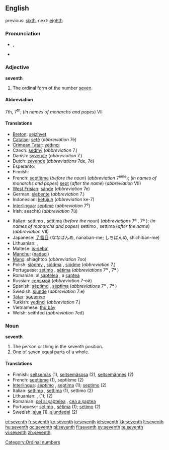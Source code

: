 {{wikipedia}}
==English==
previous: [[sixth]], next: [[eighth]]

===Pronunciation===
* {{IPA|/sɛvnθ/}}, {{SAMPA|/sEvnT/}}
* {{audio|en-us-seventh.ogg|Audio (US)}}

===Adjective===
'''seventh'''

# The ordinal form of the number [[seven]].

====Abbreviation====
7th, 7<sup>th</sup>; (''in names of monarchs and popes'') VII

====Translations====
{{top}}
* [[Breton]]: [[seizhvet]]
* [[Catalan]]: [[setè]] (''abbreviation'' 7è)
* [[Crimean Tatar]]: [[yedıncı]]
* Czech: [[sedmý]] (''abbreviation'' 7.)
* Danish: [[syvende]] (''abbreviation'' 7.)
* Dutch: [[zevende]] (''abbreviations'' 7de, 7e)
* Esperanto: {{t-|eo|sepa|xs=Esperanto}}
* Finnish: {{t+|fi|seitsemäs}}
* French: [[septième]] (''before the noun'') (''abbreviation'' 7<sup>ème</sup>); (''in names of monarchs and popes'') [[sept]] (''after the name'') (''abbreviation'' VII)
* [[West Frisian]]: [[sânde]] (''abbreviation'' 7e)
* German: [[siebente]] (''abbreviation'' 7.)
* Indonesian: [[ketujuh]] (''abbreviation'' ke-7)
* [[Interlingua]]: [[septime]] (''abbreviation'' 7<sup>e</sup>)
* Irish: seachtú (''abbreviation'' 7ú)
{{mid}}
* Italian: [[settimo]] {{m}}, [[settima]] {{f}} (''before the noun'') (''abbreviations'' 7º {{m}}, 7ª {{f}}); (''in names of monarchs and popes'') settimo {{m}}, settima {{f}} (''after the name'') (''abbreviation'' VII)
* Japanese: [[７番目]] (ななばんめ, nanaban-me; しちばんめ, shichiban-me)
* Lithuanian: {{t+|lt|septintas|m|xs=Lithuanian}}, {{t+|lt|septinta|f|xs=Lithuanian}}
* Maltese: [[is-seba']]
* [[Manchu]]: ([[nadaci]])
* [[Manx]]: shiaghtoo (''abbreviation'' 7oo)
* Polish: [[siódmy]] {{m}}, [[siódma]] {{f}}, [[siódme]] {{n}} (''abbreviation'' 7.)
* Portuguese: [[sétimo]] {{m}}, [[sétima]] {{f}} (''abbreviations'' 7º {{m}}, 7ª {{f}})
* Romanian: al [[şaptelea]] {{m}}, a [[şaptea]] {{f}}
* Russian: [[седьмой]] (''abbreviation'' 7-ой)
* Spanish: [[séptimo]] {{m}}, [[séptima]] {{f}} (''abbreviations'' 7º {{m}}, 7ª {{f}})
* Swedish: [[sjunde]] (''abbreviation'' 7:e)
* [[Tatar]]: [[җиденче]]
* Turkish: [[yedinci]] (''abbreviation'' 7.)
* Vietnamese: [[thứ bảy]]
* Welsh: seithfed (''abbreviation'' 7ed)
{{bottom}}

===Noun===
'''seventh'''

# The person or thing in the seventh position.
# One of seven equal parts of a whole.

====Translations====

* Finnish: [[seitsemäs]] (1), [[seitsemäsosa]] (2), [[seitsemännes]] (2)
* French: [[septième]] {{m|f}} (1), septième {{m}} (2)
* [[Interlingua]]: [[septimo]] {{m}}, [[septima]] {{f}} (1); [[septimo]] (2)
* Italian: [[settimo]] {{m}}, [[settima]] {{f}} (1), settimo {{m}} (2)
* Lithuanian: {{t+|lt|septintas|m|xs=Lithuanian}}, {{t+|lt|septinta|f|xs=Lithuanian}} (1); {{t+|lt|septintadalis|m|xs=Lithuanian}} (2)
* Romanian: [[cel al şaptelea]] {{m}}, [[cea a şaptea]] {{f}}
* Portuguese: [[sétimo]] {{m}}, [[sétima]] {{f}} (1); [[sétimo]] {{m}} (2)
* Swedish: [[sjua]] {{c}} (1), [[sjundedel]] {{c}} (2)

[[Category:Ordinal numbers]]

[[et:seventh]]
[[fr:seventh]]
[[ko:seventh]]
[[io:seventh]]
[[id:seventh]]
[[kk:seventh]]
[[lt:seventh]]
[[hu:seventh]]
[[oc:seventh]]
[[pl:seventh]]
[[fi:seventh]]
[[sv:seventh]]
[[te:seventh]]
[[vi:seventh]]
[[zh:seventh]]
